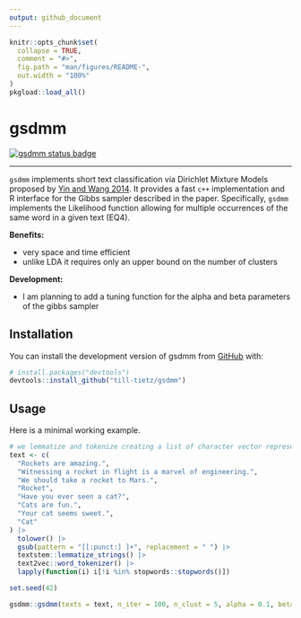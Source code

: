 ```yaml
---
output: github_document
---
```


<!-- README.md is generated from README.Rmd. Please edit that file -->

```r
knitr::opts_chunk$set(
  collapse = TRUE,
  comment = "#>",
  fig.path = "man/figures/README-",
  out.width = "100%"
)
pkgload::load_all()
```

# gsdmm

<!-- badges: start -->
[![gsdmm status badge](https://till-tietz.r-universe.dev/badges/gsdmm)](https://till-tietz.r-universe.dev/gsdmm)
<!-- badges: end -->

---

`gsdmm` implements short text classification via Dirichlet Mixture Models proposed by [Yin and Wang 2014](https://www.semanticscholar.org/paper/A-dirichlet-multinomial-mixture-model-based-for-Yin-Wang/d03ca28403da15e75bc3e90c21eab44031257e80?p2df). It provides a fast `c++` implementation and R interface for the Gibbs sampler described in the paper. Specifically, `gsdmm` implements the Likelihood function allowing for multiple occurrences of the same word in a given text (EQ4).

**Benefits:** \

- very space and time efficient
- unlike LDA it requires only an upper bound on the number of clusters

**Development:** \

- I am planning to add a tuning function for the alpha and beta parameters of the gibbs sampler

## Installation

You can install the development version of gsdmm from [GitHub](https://github.com/) with:

``` r
# install.packages("devtools")
devtools::install_github("till-tietz/gsdmm")
```

## Usage

Here is a minimal working example.

```r
# we lemmatize and tokenize creating a list of character vector representing each text
text <- c(
  "Rockets are amazing.",
  "Witnessing a rocket in flight is a marvel of engineering.",
  "We should take a rocket to Mars.",
  "Rocket",
  "Have you ever seen a cat?",
  "Cats are fun.",
  "Your cat seems sweet.",
  "Cat"
) |>
  tolower() |>
  gsub(pattern = "[[:punct:] ]+", replacement = " ") |>
  textstem::lemmatize_strings() |>
  text2vec::word_tokenizer() |>
  lapply(function(i) i[!i %in% stopwords::stopwords()])

set.seed(42)

gsdmm::gsdmm(texts = text, n_iter = 100, n_clust = 5, alpha = 0.1, beta = 0.01, progress = FALSE)
```
